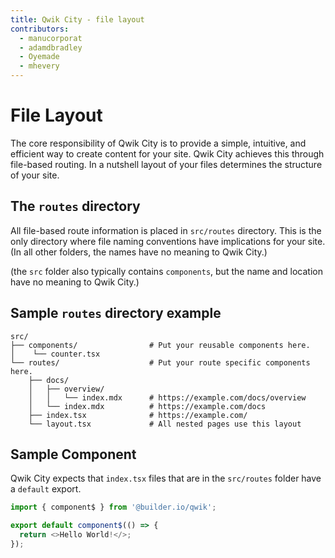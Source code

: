 ```yaml
---
title: Qwik City - file layout
contributors:
  - manucorporat
  - adamdbradley
  - Oyemade
  - mhevery
---
```


# File Layout

The core responsibility of Qwik City is to provide a simple, intuitive, and efficient way to create content for your site. Qwik City achieves this through file-based routing. In a nutshell layout of your files determines the structure of your site.

## The `routes` directory

All file-based route information is placed in `src/routes` directory. This is the only directory where file naming conventions have implications for your site. (In all other folders, the names have no meaning to Qwik City.)

(the `src` folder also typically contains `components`, but the name and location have no meaning to Qwik City.)

## Sample `routes` directory example

```
src/
├── components/                # Put your reusable components here.
│    └── counter.tsx
└── routes/                    # Put your route specific components here.
    ├── docs/
    │   ├── overview/
    │   │   └── index.mdx      # https://example.com/docs/overview
    │   └── index.mdx          # https://example.com/docs
    ├── index.tsx              # https://example.com/
    └── layout.tsx             # All nested pages use this layout
```

## Sample Component

Qwik City expects that `index.tsx` files that are in the `src/routes` folder have a `default` export.

```typescript
import { component$ } from '@builder.io/qwik';

export default component$(() => {
  return <>Hello World!</>;
});
```
